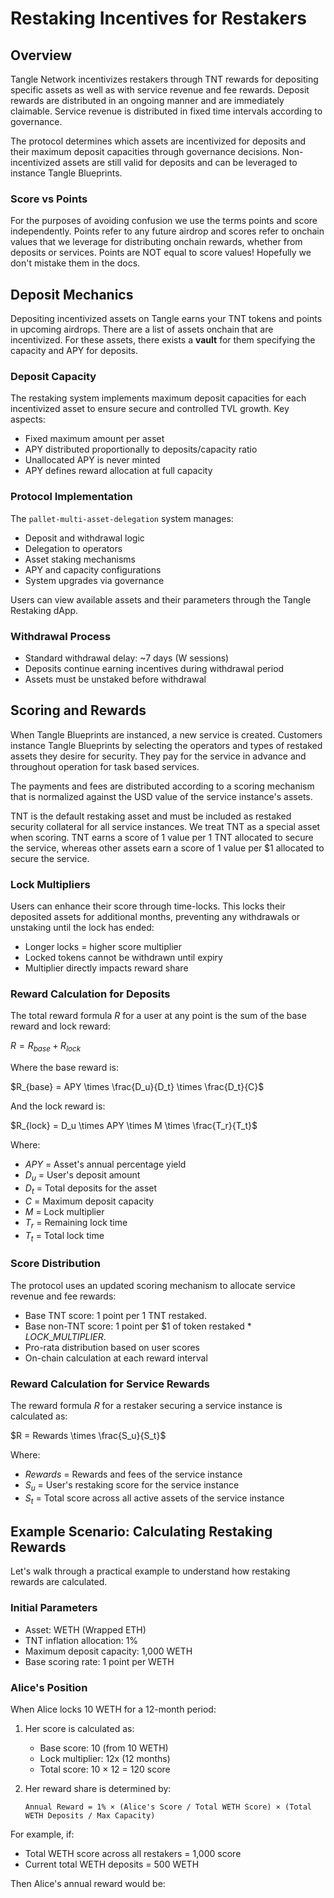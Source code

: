 # Restaking Incentives for Restakers

## Overview

Tangle Network incentivizes restakers through TNT rewards for depositing specific assets as well as with service revenue and fee rewards. Deposit rewards are distributed in an ongoing manner and are immediately claimable. Service revenue is distributed in fixed time intervals according to governance.

The protocol determines which assets are incentivized for deposits and their maximum deposit capacities through governance decisions. Non-incentivized assets are still valid for deposits and can be leveraged to instance Tangle Blueprints.

### Score vs Points

For the purposes of avoiding confusion we use the terms points and score independently. Points refer to any future airdrop and scores refer to onchain values that we leverage for distributing onchain rewards, whether from deposits or services. Points are NOT equal to score values! Hopefully we don't mistake them in the docs.

## Deposit Mechanics

Depositing incentivized assets on Tangle earns your TNT tokens and points in upcoming airdrops. There are a list of assets onchain that are incentivized. For these assets, there exists a **vault** for them specifying the capacity and APY for deposits.

### Deposit Capacity

The restaking system implements maximum deposit capacities for each incentivized asset to ensure secure and controlled TVL growth. Key aspects:

- Fixed maximum amount per asset
- APY distributed proportionally to deposits/capacity ratio
- Unallocated APY is never minted
- APY defines reward allocation at full capacity

### Protocol Implementation

The `pallet-multi-asset-delegation` system manages:

- Deposit and withdrawal logic
- Delegation to operators
- Asset staking mechanisms
- APY and capacity configurations
- System upgrades via governance

Users can view available assets and their parameters through the Tangle Restaking dApp.

### Withdrawal Process

- Standard withdrawal delay: ~7 days (W sessions)
- Deposits continue earning incentives during withdrawal period
- Assets must be unstaked before withdrawal

## Scoring and Rewards

When Tangle Blueprints are instanced, a new service is created. Customers instance Tangle Blueprints by selecting the operators and types of restaked assets they desire for security. They pay for the service in advance and throughout operation for task based services.

The payments and fees are distributed according to a scoring mechanism that is normalized against the USD value of the service instance's assets.

TNT is the default restaking asset and must be included as restaked security collateral for all service instances. We treat TNT as a special asset when scoring. TNT earns a score of 1 value per 1 TNT allocated to secure the service, whereas other assets earn a score of 1 value per $1 allocated to secure the service.

### Lock Multipliers

Users can enhance their score through time-locks. This locks their deposited assets for additional months, preventing any withdrawals or unstaking until the lock has ended:

- Longer locks = higher score multiplier
- Locked tokens cannot be withdrawn until expiry
- Multiplier directly impacts reward share

### Reward Calculation for Deposits

The total reward formula $R$ for a user at any point is the sum of the base reward and lock reward:

$R = R_{base} + R_{lock}$

Where the base reward is:

$R_{base} = APY \times \frac{D_u}{D_t} \times \frac{D_t}{C}$

And the lock reward is:

$R_{lock} = D_u \times APY \times M \times \frac{T_r}{T_t}$

Where:

- $APY$ = Asset's annual percentage yield
- $D_u$ = User's deposit amount
- $D_t$ = Total deposits for the asset
- $C$ = Maximum deposit capacity
- $M$ = Lock multiplier
- $T_r$ = Remaining lock time
- $T_t$ = Total lock time

### Score Distribution

The protocol uses an updated scoring mechanism to allocate service revenue and fee rewards:

- Base TNT score: 1 point per 1 TNT restaked.
- Base non-TNT score: 1 point per $1 of token restaked * $LOCK\_MULTIPLIER$.
- Pro-rata distribution based on user scores
- On-chain calculation at each reward interval

### Reward Calculation for Service Rewards

The reward formula $R$ for a restaker securing a service instance is calculated as:

$R = Rewards \times \frac{S_u}{S_t}$

Where:

- $Rewards$ = Rewards and fees of the service instance
- $S_u$ = User's restaking score for the service instance
- $S_t$ = Total score across all active assets of the service instance

## Example Scenario: Calculating Restaking Rewards

Let's walk through a practical example to understand how restaking rewards are calculated.

### Initial Parameters

- Asset: WETH (Wrapped ETH)
- TNT inflation allocation: 1%
- Maximum deposit capacity: 1,000 WETH
- Base scoring rate: 1 point per WETH

### Alice's Position

When Alice locks 10 WETH for a 12-month period:

1. Her score is calculated as:

   - Base score: 10 (from 10 WETH)
   - Lock multiplier: 12x (12 months)
   - Total score: 10 × 12 = 120 score

2. Her reward share is determined by:
   ```
   Annual Reward = 1% × (Alice's Score / Total WETH Score) × (Total WETH Deposits / Max Capacity)
   ```

For example, if:

- Total WETH score across all restakers = 1,000 score
- Current total WETH deposits = 500 WETH

Then Alice's annual reward would be:
